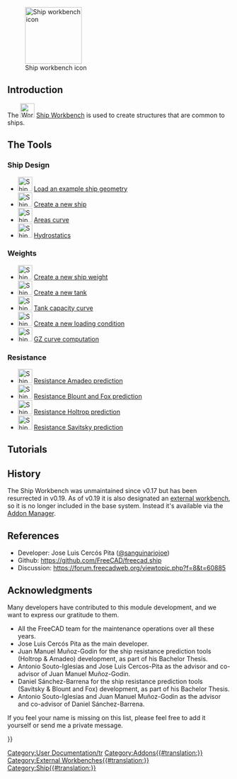 <languages/>

[[Image:Workbench_Ship.svg|thumb|128px|Ship workbench icon]]

{{TOCright}}

== Introduction ==

The [[Image:Workbench_Ship.svg|32px]] [[Ship_Workbench|Ship Workbench]] is used to create structures that are common to ships.

== The Tools ==

===Ship Design===

* [[Image:Ship_LoadExample.svg|32px]] [[Ship_LoadExample|Load an example ship geometry]]
* [[Image:Ship_CreateShip.svg|32px]] [[Ship_CreateShip|Create a new ship]]
* [[Image:Ship_AreasCurve.svg|32px]] [[Ship_AreasCurve|Areas curve]]
* [[Image:Ship_Hydrostatics.svg|32px]] [[Ship_Hydrostatics|Hydrostatics]]

===Weights===

* [[Image:Ship_Weight.svg|32px]] [[Ship_Weight|Create a new ship weight]]
* [[Image:Ship_Tank.svg|32px]] [[Ship_Tank|Create a new tank]]
* [[Image:Ship_Capacity.svg|32px]] [[Ship_Capacity|Tank capacity curve]]
* [[Image:Ship_LoadCondition.svg|32px]] [[Ship_LoadCondition|Create a new loading condition]]
* [[Image:Ship_GZ.svg|32px]] [[Ship_GZ|GZ curve computation]]

===Resistance===

* [[Image:Ship_ResistanceAmadeo.svg|32px]] [[Ship_ResistanceAmadeo|Resistance Amadeo prediction]]
* [[Image:Ship_ResistanceBlountFox.svg|32px]] [[Ship_ResistanceBlountFox|Resistance Blount and Fox prediction]]
* [[Image:Ship_ResistanceHoltrop.svg|32px]] [[Ship_ResistanceHoltrop|Resistance Holtrop prediction]]
* [[Image:Ship_ResistanceSavitsky.svg|32px]] [[Ship_ResistanceSavitsky|Resistance Savitsky prediction]]

==Tutorials==

[[Category:User Documentation/tr]]

==History==

The Ship Workbench was unmaintained since v0.17 but has been resurrected in v0.19. As of v0.19 it is also designated an [[External_workbenches|external workbench]], so it is no longer included in the base system. Instead it's available via the [[Std_AddonMgr|Addon Manager]].

==References==

* Developer: Jose Luis Cercós Pita ([https://github.com/sanguinariojoe @sanguinariojoe])
* Github: https://github.com/FreeCAD/freecad.ship
* Discussion: https://forum.freecadweb.org/viewtopic.php?f=8&t=60885

==Acknowledgments==

Many developers have contributed to this module development, and we want to express our gratitude to them.

* All the FreeCAD team for the maintenance operations over all these years.
* Jose Luis Cercós Pita as the main developer.
* Juan Manuel Muñoz-Godin for the ship resistance prediction tools (Holtrop & Amadeo) development, as part of his Bachelor Thesis.
* Antonio Souto-Iglesias and Jose Luis Cercos-Pita as the advisor and co-advisor of Juan Manuel Muñoz-Godin.
* Daniel Sánchez-Barrena for the ship resistance prediction tools (Savitsky & Blount and Fox) development, as part of his Bachelor Thesis.
* Antonio Souto-Iglesias and Juan Manuel Muñoz-Godin as the advisor and co-advisor of Daniel Sánchez-Barrena.

If you feel your name is missing on this list, please feel free to add it yourself or send me a private message.


{{Userdocnavi{{#translation:}}}}
[[Category:Addons{{#translation:}}]]
[[Category:External Workbenches{{#translation:}}]]
[[Category:Ship{{#translation:}}]]